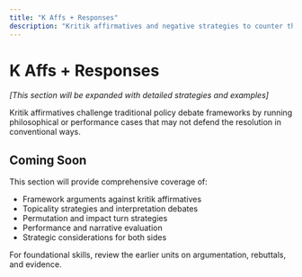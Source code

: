 ```yaml
---
title: "K Affs + Responses"
description: "Kritik affirmatives and negative strategies to counter them"
---
```


# K Affs + Responses

*[This section will be expanded with detailed strategies and examples]*

Kritik affirmatives challenge traditional policy debate frameworks by running philosophical or performance cases that may not defend the resolution in conventional ways.

## Coming Soon

This section will provide comprehensive coverage of:
- Framework arguments against kritik affirmatives
- Topicality strategies and interpretation debates
- Permutation and impact turn strategies
- Performance and narrative evaluation
- Strategic considerations for both sides

For foundational skills, review the earlier units on argumentation, rebuttals, and evidence.